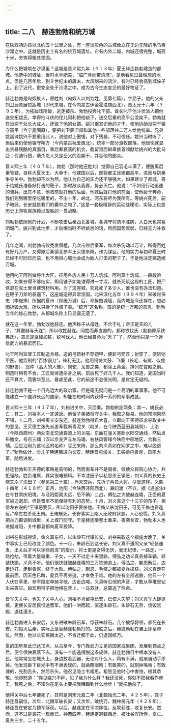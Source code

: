 ```yaml
---
---
---
```

title: 二八　赫连勃勃和统万城
---



在陕西靖边县以北约五十公里之处，有一座淡灰色的古城耸立在无边无际的毛乌素沙漠之中。这就是历史上有名的统万城遗址。它有内外二城，内城还很完整，城高十米，夯筑得极其坚固。

为什么把城筑在沙漠里？这城是晋义熙九年（４１３年）夏王赫连勃勃建造的都城。他选中的城址，当时水草肥美，“临广泽而带清流”，是他看见过最理想的地点。但是几百年后，到９世纪末的唐末，大风刮来的流沙，有时已经会高到城垛子上。到了近代，更完全处于沙漠之中，成为古今生态变迁的最好物证了。

赫连勃勃是匈奴族人，原姓刘（匈奴人以刘为姓，见第七篇），字屈孑。他的父亲刘卫辰原居悦跋城（即代来城，在今内蒙古伊金霍洛旗西北），晋太元十六年（３９１年），为拓跋珪所破，逃走被杀。勃勃投奔叱干部。酋长叱干他斗伏派人把他送交拓跋氏，幸得他斗伏的侄儿阿利把他劫下，送交后秦的高平公没奕干。勃勃就在没奕干处长大成人，还做了他的女婿。姚兴很赏识他的才干，使他协助没奕干镇守高平（今宁夏固原），要把刘卫辰旧部和其他一些部落共二万人给他统率。兄弟姚邕谏姚兴不要重用此人，说他对上傲慢，对下残暴，不可信任。姚兴当时听了，但后来仍使他镇守朔方（今内蒙古杭爱旗北），统率一部分游牧部落。他很快就显出贪暴残酷的真面目，乘后秦衰落的机会，截留河西鲜卑族首领献给姚兴的大批马匹；假装行猎，袭杀恩人又是岳父的没奕干，并吞他的部众。

晋义熙三年（４０７年），勃勃（那时他还姓刘）觉得自己羽毛丰满了，便脱离后秦管辖，自称大夏天王、大单于。他建国以后，部将都主张建都高平，进而与姚秦争夺关中。勃勃却不以为然。他认为自己的实力还不够强大，如果建立了都城，等于给姚氏准备好打击的靶子，那时敌众我寡，势必灭亡。他说：“不如用行动迅速的骑兵，出其不意，他救前就打他的后面，他救后就打他的前面，使他疲于奔命，我们则到哪里便吃哪里的，不出十年，岭北、河东将尽为我所有。等姚兴死后，嗣子暗弱，长安就是我们的囊中之物了。”这是一套极精辟的运动战理论，实际上也是历史上游牧民族赖以取胜的一贯战略。

刘勃勃依照他的计划，不断攻击后秦西北各城。各城守将防不胜防，大白天也常紧闭城门。姚兴到此地步，才后悔当时不听姚邕的话，然而国势衰弱，已经无力补救了。

几年之间，刘勃勃击败秃发傉檀，几次击败后秦军，每次杀伤动以万计，所得百姓有好几万户，又得原后秦镇北参军王买德来降，作为谋臣。他的实力与初称夏王时已经不可同日而语，也不用担心城池会成为敌人打击的靶子了，于是他决定建造统万城。

他用叱干阿利做将作大匠，征用各族人民十万人筑城。阿利蒸土筑城，一段段验收，如果夯得不够结实，即用锥子如能锥得进一寸深，就杀死筑这段的工匠，把尸体混在泥土里当建筑材料用。为了这座城，究竟死了多少人，谁也没有办法知道。在鞭子刀斧的驱逼下，这座城造得异常坚固。北宋淳化五年（９９４年）宋破赵保忠（李继捧）所据的夏州（即统万城）后，命拆毁城墙，而内城至今还存在，想必因拆毁太难，所以只拆了外城了事。“统万”这名称，取的是统一万邦的意思，勃勃当年的雄心勃勃，从都城名称上已显露无遗了。

就在这一年里，勃勃改姓赫连。他声称子从母姓，不合于礼；帝王是天的儿子，“其徽赫与天连”，所以改姓赫连。同姓而非直裔的，都称铁伐氏（勃勃原系铁弗氏），意思是坚硬如铁，锐可伐人。他已经自命为“天子”了，然而他只是一个迷信武力的暴君而已。

叱干阿利监督工匠制造兵器。造的弓箭射不穿铠甲，便斩弓箭匠；射穿了，便斩铠甲匠。他监制的“百炼钢刀”，锋利无比。他用铜铸大鼓、飞廉（长毛、有翼、似虎的野兽）、翁仲（高大的人像）、铜驼、龙兽之类，都涂上黄金，排列在宫殿之前。制造时稍有不合，工匠就得遭杀身之祸。前后死了好几千人。我们知道，夏国当时还不算大，而奢华至此，暴虐至此，它的前途不会很光明，是肯定无疑的。

赫连勃勃不是一个目光远大的政冶家，但是毫无疑问是一个高明的军事家。他不可能建立一个国祚长远的国家，却能在短时间内获得一系列的军事成就。

晋义熙十三年（４１７年），刘裕进关中，灭后秦。勃勃断定两条：其一，姚氏必亡；其二，刘裕本人一定速返。他留子弟诸将守关中，我取之极易。他的预测果然不错，十二月，刘裕离长安东还，赫连勃勃得讯大喜，立即向王买德征求夺取关中的意见。王买德主张先派游军截断青泥关（峣关，在今陕西蓝田县城侧）、上洛（今陕西商州）两处南北交通要道上的关隘，东面在潼关塞断水陆交通线，然后发布檄文，号召三辅（汉以京兆尹与左冯翊、右扶风管辖今陕西中部地区，合称三辅。后世沿用为这地区的名称）官民来降，那么刘义真如在网罗之中，难以脱逃了。”勃勃依计，命儿子赫连璝进向长安，赫连昌屯潼关，王买德屯青泥，自率大军，随后进发。

赫连勃勃和王买德的策略是高明的，然而南军并不是弱者，假使众将同心协力，共拒强敌，胜负谁属，其实很难预料。不幸沈田子以私怨杀王镇恶，刘义真的长史王脩又杀了沈田子（参见第三十篇），尚未交兵，先折了两员大将。尽管这样，义熙十四年（４１８年）正月，池阳（今陕西泾阳西北）、寡妇渡（不详，据《通鉴注》在今甘肃庆阳境，与泾阳距离太远，恐不确）二战，傅弘之大破赫连璝，正面的夏军被迫退却。但是晋军不能保持有利的态势。十月，刘义真这个十三岁的孩子，相信左右说的“王镇恶要反，所以沈田子要杀他。王脩又杀沈田子，可见王脩也要造反。”命左右杀死王脩。王脩既死，长安事实上陷入无政府状态，人心恐慌。刘义真把兵力都调到城里，关上城门防守。于是赫连璝卷土重来，夜袭长安，勃勃本人也进据咸阳，关中郡县都向夏军投降。

刘裕在彭城得讯，命义真东归，以朱龄石代镇长安。刘裕采取这个措施太晚了。关中事实上已经改变了颜色。十一月，朱龄石到达长安。刘义真不遵照父亲“轻装速发，出关后才可以徐徐前进”的指示，将士更是贪得无厌，毫无纪律，一路走，一路抢劫，带着大量辎重、子女，一天不过走十来里路。傅弘之劝义真丢掉车辆，轻装快跑，义真不听。他们很快就被赫连璝的三万铁骑追上，傅弘之、蒯恩断后，边走边打，走到青泥，终于大败。傅弘之、蒯恩、毛脩之都被夏兵擒获。刘义真走在最前面，因天色已暗，夏兵不再穷追，才幸免于难。他的左有全部逃散，他只一个人伏在草里，参军段宏单骑寻他，边走边喊，义真听见他的声音，才敢从草堆里钻出来答应。段宏用带子把他缚在背上，一马双驮，总算逃了性命。

晋军失关中，也失了关中人心。刘裕不肯留屯长安，已使人失望；刘义真军大肆掳掠，更使长安居民恨透晋军。他们一哄而起，驱逐朱龄石。朱龄石无奈，烧毁宫殿，退往潼关。

赫连勃勃进入长安后，又东进破朱龄石军，俘获朱龄石。几个被俘将领，都死在长安。刘裕灭后秦，实际上是替赫连勃勃打的。战胜之后，赫连勃勃在灞上即皇帝位。然而，他以长安离魏太近，不肯迁都于此，仍退回统万。

夏的国势至此已达顶点。从古至今，专门靠武力立足的国家或集团，发展到顶点之后，便会很快衰落下去，没有一个能逃得脱这条规律。赫连勃勃目中根本没有人民。他常常坐在城头上，身边放着武器，无论对什么人，稍有不满，就亲自动手杀掉。他发现臣下目光中有不满表现的，就凿瞎眼睛；有敢笑的，就割掉嘴唇；有敢谏的，先割舌头，然后杀头。他召见隐士韦祖思。祖思见他时心中害怕，极其恭敬。他却怒道：“你见姚兴不拜，见了我为什么拜？我还没死，你就不把我看作帝王，我死之后，不知你在笔头上要把我糟蹋到什么地步！”就把他杀了。

他得关中后七年便死了，其时是刘宋元嘉二年（北魏始光二年，４２５年），其子赫连昌嗣位。次年，北魏军破长安；又次年，破统万。魏神房元年（４２８年），赫连昌在安定为魏军俘获。以后，赫连定在平凉即位，反攻获胜，收复长安。然而，这不过是昙花一现而已。神麚四年，赫连定避魏西迁，被吐谷浑所俘，夏亡。夏共三主、二十五年。